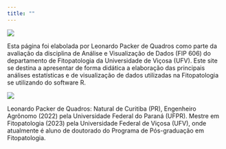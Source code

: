 ```yaml
---
title: ""
---
```


![](home.jpg){fig-align="center"}

Esta página foi elabolada por Leonardo Packer de Quadros como parte da avaliação da disciplina de Análise e Visualização de Dados (FIP 606) do departamento de Fitopatologia da Universidade de Viçosa (UFV). Este site se destina a apresentar de forma didática a elaboração das principais análises estatísticas e de visualização de dados utilizadas na Fitopatologia se utilizando do software R.


![](images/Leonardo.png){fig-align="center"}

Leonardo Packer de Quadros: Natural de Curitiba (PR), Engenheiro Agrônomo (2022) pela Universidade Federal do Paraná (UFPR). Mestre em Fitopatologia (2023) pela Universidade Federal de Viçosa (UFV), onde atualmente é aluno de doutorado do Programa de Pós-graduação em Fitopatologia.
